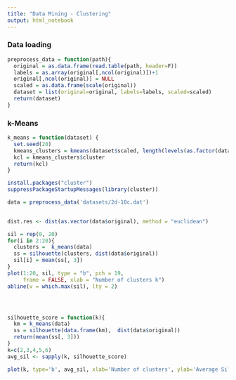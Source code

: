 ```yaml
---
title: "Data Mining - Clustering"
output: html_notebook
---
```


### Data loading
```r
preprocess_data = function(path){
  original = as.data.frame(read.table(path, header=F))
  labels = as.array(original[,ncol(original)])+1
  original[,ncol(original)] = NULL
  scaled = as.data.frame(scale(original))
  dataset = list(original=original, labels=labels, scaled=scaled)
  return(dataset)
}

```


### k-Means
```r
k_means = function(dataset) {
  set.seed(20)
  kmeans_clusters = kmeans(dataset$scaled, length(levels(as.factor(dataset$labels))))
  kcl = kmeans_clusters$cluster
  return(kcl)
}

```

```r
install.packages("cluster")
suppressPackageStartupMessages(library(cluster))
```

```r
data = preprocess_data('datasets/2d-10c.dat')

           
dist.res <- dist(as.vector(data$original), method = "euclidean")

sil = rep(0, 20)
for(i in 2:20){
  clusters =  k_means(data)
  ss = silhouette(clusters, dist(data$original))
  sil[i] = mean(ss[, 3])
}
plot(1:20, sil, type = "b", pch = 19, 
     frame = FALSE, xlab = "Number of clusters k")
abline(v = which.max(sil), lty = 2)




silhouette_score = function(k){
  km = k_means(data)
  ss = silhouette(data.frame(km),  dist(data$original))
  return(mean(ss[, 3]))
}
k=c(2,3,4,5,6)
avg_sil <- sapply(k, silhouette_score)

plot(k, type='b', avg_sil, xlab='Number of clusters', ylab='Average Silhouette Scores', frame=FALSE)

```

